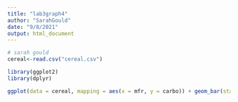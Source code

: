 ```yaml
---
title: "lab3graph4"
author: "SarahGould"
date: "9/8/2021"
output: html_document
---
```


```r
# sarah gould
cereal<-read.csv("cereal.csv")

library(ggplot2)
library(dplyr)
```

```r
ggplot(data = cereal, mapping = aes(x = mfr, y = carbo)) + geom_bar(stat="identity")

```
